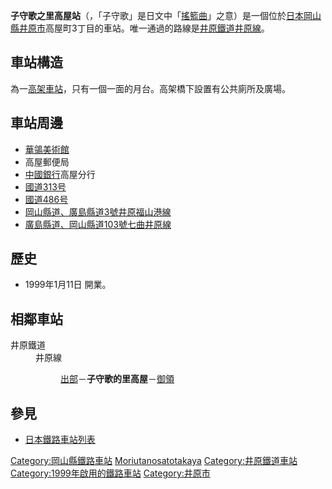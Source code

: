 {{NoteTA|1 = zh:子守歌之里高屋站; zh-cn:子守歌之里高屋站; zh-tw:子守歌之里高屋車站; zh-hk:子守歌之里高屋站; }}
{{日本車站資訊
|公司色 = yellowgreen
|文字色 =
|站名 = 子守歌之里高屋站
|圖片 = Takaya station.JPG
|pxl =
|圖片說明 = 子守唄之里高屋站構內（2006年4月）
|日文原名 = 子守唄の里高屋
|平假名 = こもりうたのさとたかや
|羅馬拼音 = Komoriuta no sato Takaya<!-- 駅名標に合わせる --->
|副站名 =
|前一站 = [[出部站|出部]]
|前一站距離 = 1.8
|後一站距離 = 3.5
|後一站 = [[御領站_(廣島縣)|御領]]
|電報略號 =タヤ
|車站編號 =
|所屬公司 = [[井原鐵道|井原鐵道]]
|所屬路線 = [[井原線|井原線]]
|距離 = 34.1
|起點站 = [[總社站|總社]]
|所在地 = [[岡山縣|岡山縣]][[井原市|井原市]]高屋町三丁目
|車站構造 = [[高架車站|高架車站]]
|月台配置 = 1面1線
|啟用年月日 = 1999年（[[平成|平成]]11年）1月11日<ref name="RJ390">{{Cite journal |title = 井原鉄道の旅立ち |journal = [[鉄道ジャーナル|鉄道ジャーナル]] |date = 1999-4 |volume = 33 |issue = 4 |pages = 70-74 |publisher = [[鉄道ジャーナル社|鉄道ジャーナル社]] }}</ref>
|廢站年月日 =
|乘客人數 =
|上下車人次 =
|統計年度 =
|轉車 =
|備註 = [[無人站|無人站]]<ref name="RJ390"/>
}}
'''子守歌之里高屋站'''（{{jpn|j=子守唄の里高屋駅|hg=こもりうたのさとたかやえき|rm=Komoriuta no satotakaya eki|f=y}}，「子守歌」是日文中「[[搖籃曲|搖籃曲]]」之意）是一個位於[[日本|日本]][[岡山縣|岡山縣]][[井原市|井原市]]高屋町3丁目的車站。唯一通過的路線是[[井原鐵道|井原鐵道]][[井原鐵道井原線|井原線]]。

==車站構造==
為一[[高架車站|高架車站]]，只有一個一面的月台。高架橋下設置有公共廁所及廣場。

==車站周邊==
*[[華鴒美術館|華鴒美術館]]
*高屋郵便局
*[[中國銀行_(日本)|中國銀行]]高屋分行
*[[國道313号|國道313号]]
*[[國道486号|國道486号]]
*[[岡山縣道、廣島縣道3號井原福山港線|岡山縣道、廣島縣道3號井原福山港線]]
*[[廣島縣道、岡山縣道103號七曲井原線|廣島縣道、岡山縣道103號七曲井原線]]

==歷史==
*1999年1月11日 開業。

==相鄰車站==
;井原鐵道
:井原線
::[[出部站|出部]]－'''子守歌的里高屋'''－[[御領站_(廣島縣)|御領]]

==參見==
*[[日本鐵路車站列表|日本鐵路車站列表]]

{{井原鐵道井原線}}

{{DEFAULTSORT:Komoriuta-no-sato Takaya}}
[[Category:岡山縣鐵路車站|Category:岡山縣鐵路車站]]
[[Category:日本鐵路車站_Ko|Moriutanosatotakaya]]
[[Category:井原鐵道車站|Category:井原鐵道車站]]
[[Category:1999年啟用的鐵路車站|Category:1999年啟用的鐵路車站]]
[[Category:井原市|Category:井原市]]